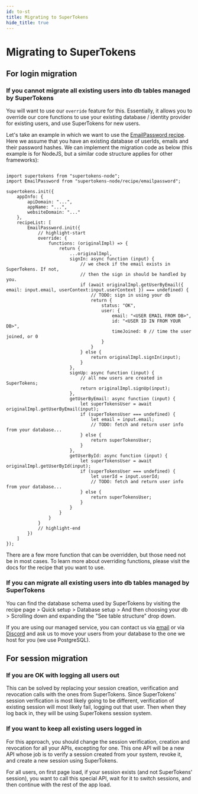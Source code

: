 ```yaml
---
id: to-st
title: Migrating to SuperTokens
hide_title: true
---
```


# Migrating to SuperTokens

## For login migration

### If you cannot migrate all existing users into db tables managed by SuperTokens

You will want to use our `override` feature for this. Essentially, it allows you to override our core functions to use your existing database / identity provider for existing users, and use SuperTokens for new users.

Let's take an example in which we want to use the [EmailPassword recipe](/docs/emailpassword/introduction). Here we assume that you have an existing database of userIds, emails and their password hashes. We can implement the migration code as below (this example is for NodeJS, but a similar code structure applies for other frameworks):

```tsx title="NodeJS"

import supertokens from "supertokens-node";
import EmailPassword from "supertokens-node/recipe/emailpassword";

supertokens.init({
    appInfo: {
        apiDomain: "...",
        appName: "...",
        websiteDomain: "..."
    },
    recipeList: [
        EmailPassword.init({
            // highlight-start
            override: {
                functions: (originalImpl) => {
                    return {
                        ...originalImpl,
                        signIn: async function (input) {
                            // we check if the email exists in SuperTokens. If not,
                            // then the sign in should be handled by you.
                            if (await originalImpl.getUserByEmail({ email: input.email, userContext:input.userContext }) === undefined) {
                                // TODO: sign in using your db
                                return {
                                    status: "OK",
                                    user: {
                                        email: "<USER EMAIL FROM DB>",
                                        id: "<USER ID IN FROM YOUR DB>",
                                        timeJoined: 0 // time the user joined, or 0
                                    }
                                }
                            } else {
                                return originalImpl.signIn(input);
                            }
                        },
                        signUp: async function (input) {
                            // all new users are created in SuperTokens;
                            return originalImpl.signUp(input);
                        },
                        getUserByEmail: async function (input) {
                            let superTokensUser = await originalImpl.getUserByEmail(input);
                            if (superTokensUser === undefined) {
                                let email = input.email;
                                // TODO: fetch and return user info from your database...
                            } else {
                                return superTokensUser;
                            }
                        },
                        getUserById: async function (input) {
                            let superTokensUser = await originalImpl.getUserById(input);
                            if (superTokensUser === undefined) {
                                let userId = input.userId;
                                // TODO: fetch and return user info from your database...
                            } else {
                                return superTokensUser;
                            }
                        }
                    }
                }
            }
            // highlight-end
        })
    ]
});
```

There are a few more function that can be overridden, but those need not be in most cases. To learn more about overriding functions, please visit the docs for the recipe that you want to use.

### If you can migrate all existing users into db tables managed by SuperTokens

You can find the database schema used by SuperTokens by visiting the recipe page > Quick setup > Database setup > And then choosing your db > Scrolling down and expanding the "See table structure" drop down.

If you are using our managed service, you can contact us via [email](mailto:team@supertokens.io) or via [Discord](https://supertokens.com/discord) and ask us to move your users from your database to the one we host for you (we use PostgreSQL).


## For session migration

### If you are OK with logging all users out

This can be solved by replacing your session creation, verification and revocation calls with the ones from SuperTokens. Since SuperTokens' session verification is most likely going to be different, verification of existing session will most likely fail, logging out that user. Then when they log back in, they will be using SuperTokens session system.


### If you want to keep all existing users logged in

For this approach, you should change the session verification, creation and revocation for all your APIs, excepting for one. This one API will be a new API whose job is to verify a session created from your system, revoke it, and create a new session using SuperTokens.

For all users, on first page load, if your session exists (and not SuperTokens' session), you want to call this special API, wait for it to switch sessions, and then continue with the rest of the app load.


<!-- [comment]: <> (TODO:)
[comment]: <> (Auth0)
[comment]: <> (Cognito)
[comment]: <> (Okta) -->